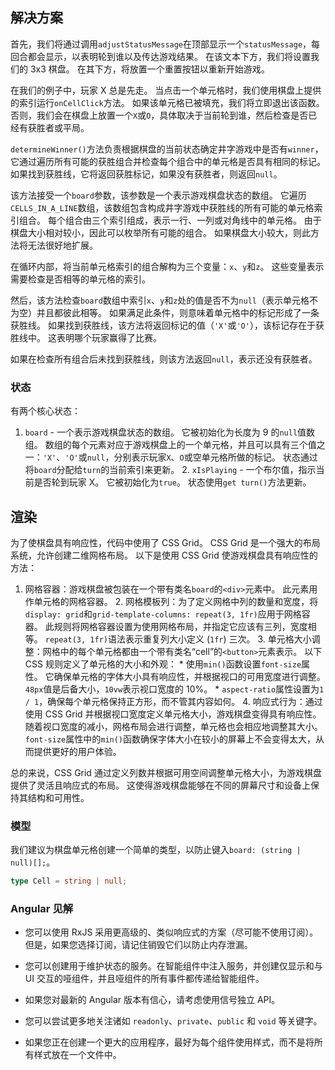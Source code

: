 
## 解决方案

首先，我们将通过调用`adjustStatusMessage`在顶部显示一个`statusMessage`，每回合都会显示，以表明轮到谁以及传达游戏结果。 在该文本下方，我们将设置我们的 3x3 棋盘。 在其下方，将放置一个重置按钮以重新开始游戏。

在我们的例子中，玩家 X 总是先走。 当点击一个单元格时，我们使用棋盘上提供的索引运行`onCellClick`方法。 如果该单元格已被填充，我们将立即退出该函数。 否则，我们会在棋盘上放置一个`X`或`O`，具体取决于当前轮到谁，然后检查是否已经有获胜者或平局。

`determineWinner()`方法负责根据棋盘的当前状态确定井字游戏中是否有`winner`，它通过遍历所有可能的获胜组合并检查每个组合中的单元格是否具有相同的标记。 如果找到获胜线，它将返回获胜标记，如果没有获胜者，则返回`null`。

该方法接受一个`board`参数，该参数是一个表示游戏棋盘状态的数组。 它遍历`CELLS_IN_A_LINE`数组，该数组包含构成井字游戏中获胜线的所有可能的单元格索引组合。 每个组合由三个索引组成，表示一行、一列或对角线中的单元格。 由于棋盘大小相对较小，因此可以枚举所有可能的组合。 如果棋盘大小较大，则此方法将无法很好地扩展。

在循环内部，将当前单元格索引的组合解构为三个变量：`x`、`y`和`z`。 这些变量表示需要检查是否相等的单元格的索引。

然后，该方法检查`board`数组中索引`x`、`y`和`z`处的值是否不为`null`（表示单元格不为空）并且都彼此相等。 如果满足此条件，则意味着单元格中的标记形成了一条获胜线。 如果找到获胜线，该方法将返回标记的值（`'X'`或`'O'`），该标记存在于获胜线中。 这表明哪个玩家赢得了比赛。

如果在检查所有组合后未找到获胜线，则该方法返回`null`，表示还没有获胜者。

### 状态

有两个核心状态：

1. `board` - 一个表示游戏棋盘状态的数组。 它被初始化为长度为 9 的`null`值数组。 数组的每个元素对应于游戏棋盘上的一个单元格，并且可以具有三个值之一：`'X'`、`'O'`或`null`，分别表示玩家`X`、`O`或空单元格所做的标记。 状态通过将`board`分配给`turn`的当前索引来更新。 2. `xIsPlaying` - 一个布尔值，指示当前是否轮到玩家 X。 它被初始化为`true`。 状态使用`get turn()`方法更新。

## 渲染

为了使棋盘具有响应性，代码中使用了 CSS Grid。 CSS Grid 是一个强大的布局系统，允许创建二维网格布局。 以下是使用 CSS Grid 使游戏棋盘具有响应性的方法：

1. 网格容器：游戏棋盘被包装在一个带有类名`board`的`<div>`元素中。 此元素用作单元格的网格容器。 2. 网格模板列：为了定义网格中列的数量和宽度，将`display: grid`和`grid-template-columns: repeat(3, 1fr)`应用于网格容器。 此规则将网格容器设置为使用网格布局，并指定它应该有三列，宽度相等。 `repeat(3, 1fr)`语法表示重复列大小定义 (`1fr`) 三次。 3. 单元格大小调整：网格中的每个单元格都由一个带有类名“cell”的`<button>`元素表示。 以下 CSS 规则定义了单元格的大小和外观： * 使用`min()`函数设置`font-size`属性。 它确保单元格的字体大小具有响应性，并根据视口的可用宽度进行调整。 `48px`值是后备大小，`10vw`表示视口宽度的 10%。 * `aspect-ratio`属性设置为`1 / 1`，确保每个单元格保持正方形，而不管其内容如何。 4. 响应式行为：通过使用 CSS Grid 并根据视口宽度定义单元格大小，游戏棋盘变得具有响应性。 随着视口宽度的减小，网格布局会进行调整，单元格也会相应地调整其大小。 `font-size`属性中的`min()`函数确保字体大小在较小的屏幕上不会变得太大，从而提供更好的用户体验。

总的来说，CSS Grid 通过定义列数并根据可用空间调整单元格大小，为游戏棋盘提供了灵活且响应式的布局。 这使得游戏棋盘能够在不同的屏幕尺寸和设备上保持其结构和可用性。

### 模型

我们建议为棋盘单元格创建一个简单的类型，以防止键入`board: (string | null)[];`。

```typescript
type Cell = string | null;
```

### Angular 见解

* 您可以使用 RxJS 采用更高级的、类似响应式的方案（尽可能不使用订阅）。但是，如果您选择订阅，请记住销毁它们以防止内存泄漏。

* 您可以创建用于维护状态的服务。在智能组件中注入服务，并创建仅显示和与 UI 交互的哑组件，并且哑组件的所有事件都传递给智能组件。

* 如果您对最新的 Angular 版本有信心，请考虑使用信号独立 API。

* 您可以尝试更多地关注诸如 `readonly`、`private`、`public` 和 `void` 等关键字。

* 如果您正在创建一个更大的应用程序，最好为每个组件使用样式，而不是将所有样式放在一个文件中。

<TestCases />

<A11y />
